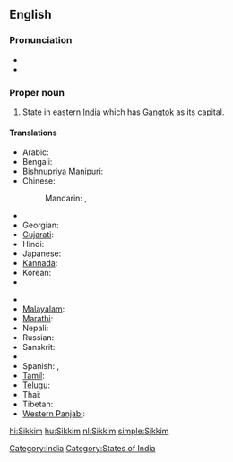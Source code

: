 ==English==
{{wikipedia}}

===Pronunciation===
* {{IPA|/ˈsik.im/}}
* {{audio|Lif-Sikkim.ogg|Audio (Limbu)}}

===Proper noun===
{{en-proper noun}}

# State in eastern [[India]] which has [[Gangtok]] as its capital.
{{rft|fragment=Sikkim}}

====Translations====
{{trans-top|state in eastern India which has Gangtok as its capital}}
* Arabic: {{t|ar|سيكيم|sc=Arab}}
* Bengali: {{t|bn|সিক্কিম|sc=Beng}}
* [[Bishnupriya Manipuri]]: {{tø|bpy|সিকিম}}
* Chinese:
*: Mandarin: {{t|cmn|錫金|tr=Xī​jīn​|sc=Hani}}, {{t|zh|锡金邦|sc=Hani}}
* {{trreq|Dzongkha}}
* Georgian: {{t|ka|სიკიმი|tr=sikimi|sc=Geor}}
* [[Gujarati]]: {{t|gu|સિક્કિમ|sc=Gujr}}
* Hindi: {{t|hi|सिक्किम|sc=Deva}}
* Japanese: {{t|ja|シッキム州|sc=Jpan}}
* [[Kannada]]: {{t|kn|ಸಿಕ್ಕಿಂ|sc=Knda}}
* Korean: {{t|ko|시킴 주|tr=sikim ju|sc=Kore}}
* {{trreq|Lepcha}}
{{trans-mid}}
* {{trreq|Limbu}}
* [[Malayalam]]: {{t|ml|സിക്കിം|sc=Mlym}}
* [[Marathi]]: {{t|mr|सिक्किम|sc=Deva}}
* Nepali: {{t+|ne|सिक्किम|sc=Deva|xs=Nepali}}
* Russian: {{t|ru|Сикким|sc=Cyrl}}
* Sanskrit: {{t|sa|सिक्किम|sc=Deva}}
* {{trreq|Sikkimese}}
* Spanish: {{t|es|Sikkim}}, {{t|es|Sikín}}
* [[Tamil]]: {{t|ta|சிக்கிம்|tr=sikkim|sc=Taml}}
* [[Telugu]]: {{t|te|సిక్కిం|sc=Telu}}
* Thai: {{t|th|รัฐสิกขิม|sc=Thai}}
* Tibetan: {{t|bo|འབྲས་ལྗོངས|tr='bras ljongs|sc=Tibt}}
* [[Western Panjabi]]: {{tø|pnb|سکم}}
{{trans-bottom}}

[[Category:India]]
[[Category:States of India]]

[[hi:Sikkim]]
[[hu:Sikkim]]
[[nl:Sikkim]]
[[simple:Sikkim]]